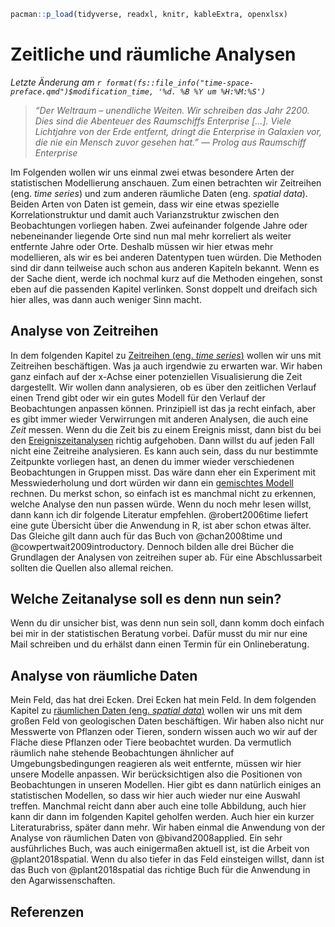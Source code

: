 ```r
pacman::p_load(tidyverse, readxl, knitr, kableExtra, openxlsx)
```

# Zeitliche und räumliche Analysen

*Letzte Änderung am `r format(fs::file_info("time-space-preface.qmd")$modification_time, '%d. %B %Y um %H:%M:%S')`*

> *"Der Weltraum -- unendliche Weiten. Wir schreiben das Jahr 2200. Dies sind die Abenteuer des Raumschiffs Enterprise \[...\]. Viele Lichtjahre von der Erde entfernt, dringt die Enterprise in Galaxien vor, die nie ein Mensch zuvor gesehen hat." --- Prolog aus Raumschiff Enterprise*

Im Folgenden wollen wir uns einmal zwei etwas besondere Arten der statistischen Modellierung anschauen. Zum einen betrachten wir Zeitreihen (eng. *time series*) und zum anderen räumliche Daten (eng. *spatial data*). Beiden Arten von Daten ist gemein, dass wir eine etwas spezielle Korrelationstruktur und damit auch Varianzstruktur zwischen den Beobachtungen vorliegen haben. Zwei aufeinander folgende Jahre oder nebeneinander liegende Orte sind nun mal mehr korreliert als weiter entfernte Jahre oder Orte. Deshalb müssen wir hier etwas mehr modellieren, als wir es bei anderen Datentypen tuen würden. Die Methoden sind dir dann teilweise auch schon aus anderen Kapiteln bekannt. Wenn es der Sache dient, werde ich nochmal kurz auf die Methoden eingehen, sonst eben auf die passenden Kapitel verlinken. Sonst doppelt und dreifach sich hier alles, was dann auch weniger Sinn macht.

## Analyse von Zeitreihen

In dem folgenden Kapitel zu [Zeitreihen (eng. *time series*)](#sec-time-series) wollen wir uns mit Zeitreihen beschäftigen. Was ja auch irgendwie zu erwarten war. Wir haben ganz einfach auf der x-Achse einer potenziellen Visualisierung die Zeit dargestellt. Wir wollen dann analysieren, ob es über den zeitlichen Verlauf einen Trend gibt oder wir ein gutes Modell für den Verlauf der Beobachtungen anpassen können. Prinzipiell ist das ja recht einfach, aber es gibt immer wieder Verwirrungen mit anderen Analysen, die auch eine *Zeit* messen. Wenn du die Zeit bis zu einem Ereignis misst, dann bist du bei den [Ereigniszeitanalysen](#sec-survival) richtig aufgehoben. Dann willst du auf jeden Fall nicht eine Zeitreihe analysieren. Es kann auch sein, dass du nur bestimmte Zeitpunkte vorliegen hast, an denen du immer wieder verschiedenen Beobachtungen in Gruppen misst. Das wäre dann eher ein Experiment mit Messwiederholung und dort würden wir dann ein [gemischtes Modell](#sec-mixed) rechnen. Du merkst schon, so einfach ist es manchmal nicht zu erkennen, welche Analyse den nun passen würde. Wenn du noch mehr lesen willst, dann kann ich dir folgende Literatur empfehlen. @robert2006time liefert eine gute Übersicht über die Anwendung in R, ist aber schon etwas älter. Das Gleiche gilt dann auch für das Buch von @chan2008time und @cowpertwait2009introductory. Dennoch bilden alle drei Bücher die Grundlagen der Analysen von zeitreihen super ab. Für eine Abschlussarbeit sollten die Quellen also allemal reichen.

::: callout-tip
## Welche Zeitanalyse soll es denn nun sein?

Wenn du dir unsicher bist, was denn nun sein soll, dann komm doch einfach bei mir in der statistischen Beratung vorbei. Dafür musst du mir nur eine Mail schreiben und du erhälst dann einen Termin für ein Onlineberatung.
:::

## Analyse von räumliche Daten

Mein Feld, das hat drei Ecken. Drei Ecken hat mein Feld. In dem folgenden Kapitel zu [räumlichen Daten (eng. *spatial data*)](#sec-spatial-data) wollen wir uns mit dem großen Feld von geologischen Daten beschäftigen. Wir haben also nicht nur Messwerte von Pflanzen oder Tieren, sondern wissen auch wo wir auf der Fläche diese Pflanzen oder Tiere beobachtet wurden. Da vermutlich räumlich nahe stehende Beobachtungen ähnlicher auf Umgebungsbedingungen reagieren als weit entfernte, müssen wir hier unsere Modelle anpassen. Wir berücksichtigen also die Positionen von Beobachtungen in unseren Modellen. Hier gibt es dann natürlich einiges an statistischen Modellen, so dass wir hier auch wieder nur eine Auswahl treffen. Manchmal reicht dann aber auch eine tolle Abbildung, auch hier kann dir dann im folgenden Kapitel geholfen werden. Auch hier ein kurzer Literaturabriss, später dann mehr. Wir haben einmal die Anwendung von der Analyse von räumlichen Daten von @bivand2008applied. Ein sehr ausführliches Buch, was auch einigermaßen aktuell ist, ist die Arbeit von @plant2018spatial. Wenn du also tiefer in das Feld einsteigen willst, dann ist das Buch von @plant2018spatial das richtige Buch für die Anwendung in den Agarwissenschaften.

## Referenzen {.unnumbered}

